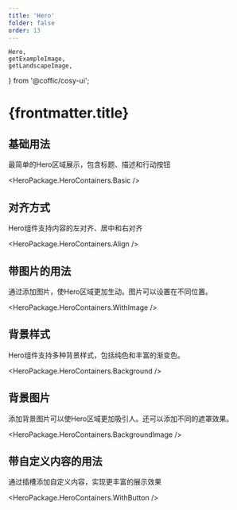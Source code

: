 ```yaml
---
title: 'Hero'
folder: false
order: 13
---
```


    Hero,
    getExampleImage,
    getLandscapeImage,
} from '@coffic/cosy-ui';

# {frontmatter.title}

## 基础用法

最简单的Hero区域展示，包含标题、描述和行动按钮

<HeroPackage.HeroContainers.Basic />

## 对齐方式

Hero组件支持内容的左对齐、居中和右对齐

<HeroPackage.HeroContainers.Align />

## 带图片的用法

通过添加图片，使Hero区域更加生动。图片可以设置在不同位置。

<HeroPackage.HeroContainers.WithImage />

## 背景样式

Hero组件支持多种背景样式，包括纯色和丰富的渐变色。

<HeroPackage.HeroContainers.Background />

## 背景图片

添加背景图片可以使Hero区域更加吸引人。还可以添加不同的遮罩效果。

<HeroPackage.HeroContainers.BackgroundImage />

## 带自定义内容的用法

通过插槽添加自定义内容，实现更丰富的展示效果

<HeroPackage.HeroContainers.WithButton />
